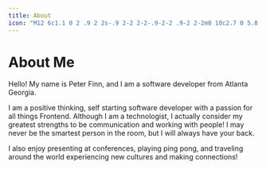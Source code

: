 ```yaml
---
title: About
icon: "M12 6c1.1 0 2 .9 2 2s-.9 2-2 2-2-.9-2-2 .9-2 2-2m0 10c2.7 0 5.8 1.29 6 2H6c.23-.72 3.31-2 6-2m0-12C9.79 4 8 5.79 8 8s1.79 4 4 4 4-1.79 4-4-1.79-4-4-4zm0 10c-2.67 0-8 1.34-8 4v2h16v-2c0-2.66-5.33-4-8-4z"
---
```


# About Me

Hello! My name is Peter Finn, and I am a software developer from Atlanta Georgia.

I am a positive thinking, self starting software developer with a passion for all things Frontend. Although I am a technologist, I actually consider my greatest strengths to be communication and working with people! I may never be the smartest person in the room, but I will always have your back.

I also enjoy presenting at conferences, playing ping pong, and traveling around the world experiencing new cultures and making connections!
